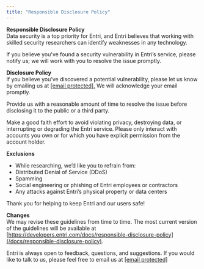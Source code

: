 ```yaml
---
title: "Responsible Disclosure Policy"
---
```


**Responsible Disclosure Policy**  
Data security is a top priority for Entri, and Entri believes that working with skilled security researchers can identify weaknesses in any technology.

If you believe you've found a security vulnerability in Entri’s service, please notify us; we will work with you to resolve the issue promptly.

**Disclosure Policy**  
If you believe you’ve discovered a potential vulnerability, please let us know by emailing us at [\[email protected\].](/cdn-cgi/l/email-protection#ee9d8b8d9b9c879a97ae89818b809a9c87c08d8183c0) We will acknowledge your email promptly.

Provide us with a reasonable amount of time to resolve the issue before disclosing it to the public or a third party. 

Make a good faith effort to avoid violating privacy, destroying data, or interrupting or degrading the Entri service. Please only interact with accounts you own or for which you have explicit permission from the account holder.

**Exclusions**

* While researching, we’d like you to refrain from:
* Distributed Denial of Service (DDoS)
* Spamming
* Social engineering or phishing of Entri employees or contractors
* Any attacks against Entri’s physical property or data centers

Thank you for helping to keep Entri and our users safe!

**Changes**  
We may revise these guidelines from time to time. The most current version of the guidelines will be available at [https://developers.entri.com/docs/responsible-disclosure-policy](/docs/responsible-disclosure-policy).

Entri is always open to feedback, questions, and suggestions. If you would like to talk to us, please feel free to email us at [\[email protected\]](/cdn-cgi/l/email-protection#d0a3b5b3a5a2b9a4a990b7bfb5bea4a2b9feb3bfbd)